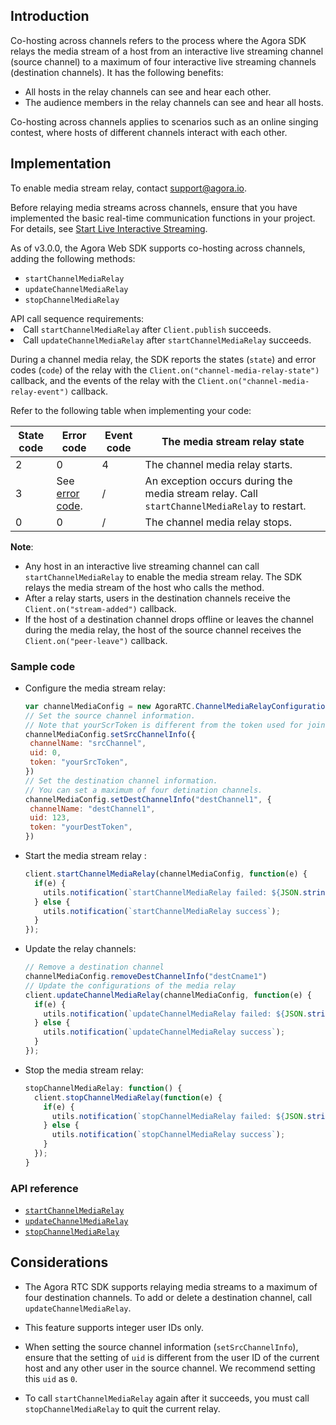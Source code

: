 <PlatformWrapper platform="web">

## Introduction

Co-hosting across channels refers to the process where the Agora SDK relays the media stream of a host from an interactive live streaming channel (source channel) to a maximum of four interactive live streaming channels (destination channels). It has the following benefits:

- All hosts in the relay channels can see and hear each other.
- The audience members in the relay channels can see and hear all hosts.

Co-hosting across channels applies to scenarios such as an online singing contest, where hosts of different channels interact with each other.

## Implementation

<div class="alert note">To enable media stream relay, contact <a href="mailto:support@agora.io">support@agora.io</a>.</div>

Before relaying media streams across channels, ensure that you have implemented the basic real-time communication functions in your project. For details, see [Start Live Interactive Streaming](../quickstart-guide/start-video-streaming).

As of v3.0.0, the Agora Web SDK supports co-hosting across channels, adding the following methods:

- `startChannelMediaRelay`
- `updateChannelMediaRelay`
- `stopChannelMediaRelay`

<div class="alert info">API call sequence requirements:<li>Call <code>startChannelMediaRelay</code> after <code>Client.publish</code> succeeds.</li><li>Call <code>updateChannelMediaRelay</code> after <code>startChannelMediaRelay</code> succeeds.</li></div>

During a channel media relay, the SDK reports the states (`state`) and error codes (`code`) of the relay with the  `Client.on("channel-media-relay-state")`  callback, and the events of the relay with the `Client.on("channel-media-relay-event")` callback.

Refer to the following table when implementing your code:

| State code | Error code                                                   | Event code | The media stream relay state                                 |
| ---------- | ------------------------------------------------------------ | ---------- | ------------------------------------------------------------ |
| 2          | 0                                                            | 4          | The channel media relay starts.                              |
| 3          | See [error code](https://docs.agora.io/en/Interactive%20Broadcast/API%20Reference/web/classes/agorartc.channelmediaerror.html). | /          | An exception occurs during the media stream relay. Call `startChannelMediaRelay` to restart. |
| 0          | 0                                                            | /          | The channel media relay stops.                               |

**Note**:

- Any host in an interactive live streaming channel can call `startChannelMediaRelay` to enable the media stream relay. The SDK relays the media stream of the host who calls the method.
- After a relay starts, users in the destination channels receive the `Client.on("stream-added")` callback.
- If the host of a destination channel drops offline or leaves the channel during the media relay, the host of the source channel receives the `Client.on("peer-leave")` callback.

### Sample code

- Configure the media stream relay:

  ```javascript
  var channelMediaConfig = new AgoraRTC.ChannelMediaRelayConfiguration();
  // Set the source channel information.
  // Note that yourScrToken is different from the token used for joining the source channel. You need to generate yourScrToken with the source channel name and a uid of 0.
  channelMediaConfig.setSrcChannelInfo({
   channelName: "srcChannel",
   uid: 0,
   token: "yourSrcToken",
  })
  // Set the destination channel information.
  // You can set a maximum of four detination channels.
  channelMediaConfig.setDestChannelInfo("destChannel1", {
   channelName: "destChannel1",
   uid: 123,
   token: "yourDestToken",
  })
  ```

- Start the media stream relay :

  ```javascript
  client.startChannelMediaRelay(channelMediaConfig, function(e) {
    if(e) {
      utils.notification(`startChannelMediaRelay failed: ${JSON.stringify(e)}`);
    } else {
      utils.notification(`startChannelMediaRelay success`);
    }
  });
  ```

- Update the relay channels:

  ```javascript
  // Remove a destination channel
  channelMediaConfig.removeDestChannelInfo("destCname1")
  // Update the configurations of the media relay
  client.updateChannelMediaRelay(channelMediaConfig, function(e) {
    if(e) {
      utils.notification(`updateChannelMediaRelay failed: ${JSON.stringify(e)}`);
    } else {
      utils.notification(`updateChannelMediaRelay success`);
    }
  });
  ```

- Stop the media stream relay:

  ```javascript
  stopChannelMediaRelay: function() {
    client.stopChannelMediaRelay(function(e) {
      if(e) {
        utils.notification(`stopChannelMediaRelay failed: ${JSON.stringify(e)}`);
      } else {
        utils.notification(`stopChannelMediaRelay success`);
      }
    });
  }
  ```

### API reference

- [`startChannelMediaRelay`](https://docs.agora.io/en/Interactive%20Broadcast/API%20Reference/web/interfaces/agorartc.client.html#startchannelmediarelay)
- [`updateChannelMediaRelay`](https://docs.agora.io/en/Interactive%20Broadcast/API%20Reference/web/interfaces/agorartc.client.html#updatechannelmediarelay)
- [`stopChannelMediaRelay`](https://docs.agora.io/en/Interactive%20Broadcast/API%20Reference/web/interfaces/agorartc.client.html#stopchannelmediarelay)

## Considerations

- The Agora RTC SDK supports relaying media streams to a maximum of four destination channels. To add or delete a destination channel, call `updateChannelMediaRelay`.
- This feature supports integer user IDs only.

- When setting the source channel information (`setSrcChannelInfo`), ensure that the setting of `uid` is different from the user ID of the current host and any other user in the source channel. We recommend setting this `uid` as `0`.

- To call `startChannelMediaRelay` again after it succeeds, you must call `stopChannelMediaRelay` to quit the current relay.

</PlatformWrapper>